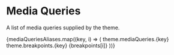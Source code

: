 
<Meta title='Theme/ Media Queries' />

# Media Queries
A list of media queries supplied by the theme.

<Flex flexDirection='column'>
  {mediaQueriesAliases.map((key, i) => (
    <Flex m='1em 0' flexDirection='column' alignItems='center'>
      <Box width={breakpoints[i]} p='1em' mt='1em' bg='gray.xxlight'>
        <Text m='0'>theme.mediaQueries.{key}</Text>
        <Text m='0'>theme.breakpoints.{key}</Text>
        <Text color='black' m='0.5em 0'>{breakpoints[i]}</Text>
      </Box>
    </Flex>
  ))}
</Flex>